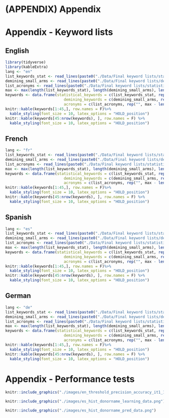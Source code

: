 # (APPENDIX) Appendix {-} 

# Appendix - Keyword lists {#Appendix-A}

## English {-}

```r
library(tidyverse)
library(kableExtra)
lang <- "en"
list_keywords_stat <- read_lines(paste0("./Data/Final keyword lists/statistics_reduced_", lang, ".txt"), skip_empty_rows = TRUE)  %>% trimws()
demining_small_arms <- read_lines(paste0("./Data/Final keyword lists/demining_small_arms_", lang, ".txt"), skip_empty_rows = TRUE)  %>% trimws()
list_acronyms <- read_lines(paste0("./Data/Final keyword lists/statistics_reduced_acronyms_", lang, ".txt"), skip_empty_rows = TRUE)  %>% trimws()
max <- max(length(list_keywords_stat), length(demining_small_arms), length(list_acronyms))
keywords <- data.frame(statistical_keywords = c(list_keywords_stat, rep("", max - length(list_keywords_stat))),
                          demining_keywords = c(demining_small_arms, rep("", max - length(demining_small_arms))),
                          acronyms = c(list_acronyms, rep("", max - length((list_acronyms)))))
knitr::kable(keywords[1:45,], row.names = F)%>% 
  kable_styling(font_size = 10, latex_options = "HOLD_position")
knitr::kable(keywords[45:nrow(keywords), ], row.names = F) %>% 
  kable_styling(font_size = 10, latex_options = "HOLD_position")
```
## French {-}

```r
lang <- "fr"
list_keywords_stat <- read_lines(paste0("./Data/Final keyword lists/statistics_reduced_", lang, ".txt"), skip_empty_rows = TRUE)  %>% trimws()
demining_small_arms <- read_lines(paste0("./Data/Final keyword lists/demining_small_arms_", lang, ".txt"), skip_empty_rows = TRUE)  %>% trimws()
list_acronyms <- read_lines(paste0("./Data/Final keyword lists/statistics_reduced_acronyms_", lang, ".txt"), skip_empty_rows = TRUE)  %>% trimws()
max <- max(length(list_keywords_stat), length(demining_small_arms), length(list_acronyms))
keywords <- data.frame(statistical_keywords = c(list_keywords_stat, rep("", max - length(list_keywords_stat))),
                          demining_keywords = c(demining_small_arms, rep("", max - length(demining_small_arms))),
                          acronyms = c(list_acronyms, rep("", max - length((list_acronyms)))))
knitr::kable(keywords[1:45,], row.names = F)%>% 
  kable_styling(font_size = 10, latex_options = "HOLD_position")
knitr::kable(keywords[45:nrow(keywords), ], row.names = F) %>% 
  kable_styling(font_size = 10, latex_options = "HOLD_position")
```

## Spanish {-}

```r
lang <- "es"
list_keywords_stat <- read_lines(paste0("./Data/Final keyword lists/statistics_reduced_", lang, ".txt"), skip_empty_rows = TRUE)  %>% trimws()
demining_small_arms <- read_lines(paste0("./Data/Final keyword lists/demining_small_arms_", lang, ".txt"), skip_empty_rows = TRUE)  %>% trimws()
list_acronyms <- read_lines(paste0("./Data/Final keyword lists/statistics_reduced_acronyms_", lang, ".txt"), skip_empty_rows = TRUE)  %>% trimws()
max <- max(length(list_keywords_stat), length(demining_small_arms), length(list_acronyms))
keywords <- data.frame(statistical_keywords = c(list_keywords_stat, rep("", max - length(list_keywords_stat))),
                          demining_keywords = c(demining_small_arms, rep("", max - length(demining_small_arms))),
                          acronyms = c(list_acronyms, rep("", max - length((list_acronyms)))))
knitr::kable(keywords[1:45,], row.names = F)%>% 
  kable_styling(font_size = 10, latex_options = "HOLD_position")
knitr::kable(keywords[45:nrow(keywords), ], row.names = F) %>% 
  kable_styling(font_size = 10, latex_options = "HOLD_position")
```

## German {-}

```r
lang <- "de"
list_keywords_stat <- read_lines(paste0("./Data/Final keyword lists/statistics_reduced_", lang, ".txt"), skip_empty_rows = TRUE)  %>% trimws()
demining_small_arms <- read_lines(paste0("./Data/Final keyword lists/demining_small_arms_", lang, ".txt"), skip_empty_rows = TRUE)  %>% trimws()
list_acronyms <- read_lines(paste0("./Data/Final keyword lists/statistics_reduced_acronyms_", lang, ".txt"), skip_empty_rows = TRUE)  %>% trimws()
max <- max(length(list_keywords_stat), length(demining_small_arms), length(list_acronyms))
keywords <- data.frame(statistical_keywords = c(list_keywords_stat, rep("", max - length(list_keywords_stat))),
                          demining_keywords = c(demining_small_arms, rep("", max - length(demining_small_arms))),
                          acronyms = c(list_acronyms, rep("", max - length((list_acronyms)))))
knitr::kable(keywords[1:45,], row.names = F)%>% 
  kable_styling(font_size = 10, latex_options = "HOLD_position")
knitr::kable(keywords[45:nrow(keywords), ], row.names = F) %>% 
  kable_styling(font_size = 10, latex_options = "HOLD_position")
```

# Appendix - Performance tests {#Appendix-B}

```r
knitr::include_graphics("./images/en_threshold_precision_accuracy_it1_1_n9482learning.png")
```

```r
knitr::include_graphics("./images/es_hist_donorname_learning_data.png")
```

```r
knitr::include_graphics("./images/es_hist_donorname_pred_data.png")
```